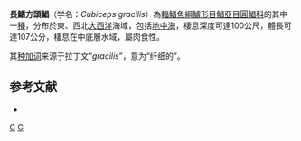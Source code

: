 {{Speciesbox
| status = NE
| status_system = IUCN3.1
| taxon = Cubiceps gracilis
| authority = [[Lowe|Lowe]], 1843
| synonyms = *''Aphareus obtusirostris''<br /><small>Borodin, 1930</small>
*''Cubiceps lowei''<br /><small>Osório, 1909</small>
*''Navarchus sulcatus''<br /><small>De Filippi & Verany, 1857</small>
*''Psenes gracilis''<br /><small>Lowe, 1843</small>
*''Seriola gracilis''<br /><small>Lowe, 1843</small>
}}

'''長鰭方頭鯧'''（学名：''Cubiceps gracilis''）為[[輻鰭魚綱|輻鰭魚綱]][[鱸形目|鱸形目]][[鯧亞目|鯧亞目]][[圓鯧科|圓鯧科]]的其中一[[種|種]]，分布於東、西北[[大西洋|大西洋]]海域，包括[[地中海|地中海]]，棲息深度可達100公尺，體長可達107公分，棲息在中底層水域，屬肉食性。

其[[种加词|种加词]]来源于拉丁文“''gracilis''”，意为“纤细的”。

==参考文献==
{{reflist}}
*{{FishBase_species|genus=Cubiceps|species=gracilis|year=2012|month=7}}

{{Taxonbar|from=Q3699046}}

[[Category:方頭鯧屬|C]]
[[Category:1843年描述的鱼类|C]]


{{鱸形目小作品}}